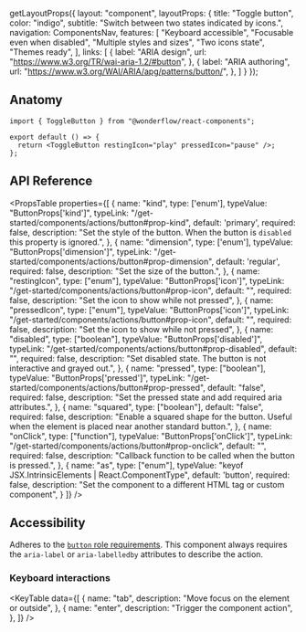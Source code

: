 
  getLayoutProps({
    layout: "component",
    layoutProps: {
      title: "Toggle button",
      color: "indigo",
      subtitle: "Switch between two states indicated by icons.",
      navigation: ComponentsNav,
      features: [
        "Keyboard accessible",
        "Focusable even when disabled",
        "Multiple styles and sizes",
        "Two icons state",
        "Themes ready",
      ],
      links: [
        {
          label: "ARIA design",
          url: "https://www.w3.org/TR/wai-aria-1.2/#button",
        },
        {
          label: "ARIA authoring",
          url: "https://www.w3.org/WAI/ARIA/apg/patterns/button/",
        },
      ]
    }
  });

<LiveArea direction="row">
  <ToggleButton restingIcon="play" pressedIcon="pause" />
</LiveArea>

## Anatomy

```tsx lines="1,4"
import { ToggleButton } from "@wonderflow/react-components";

export default () => {
  return <ToggleButton restingIcon="play" pressedIcon="pause" />;
};
```

## API Reference

<PropsTable
  properties={[
    {
      name: "kind",
      type: ['enum'],
      typeValue: "ButtonProps['kind']",
      typeLink: "/get-started/components/actions/button#prop-kind",
      default: 'primary',
      required: false,
      description: "Set the style of the button. When the button is `disabled` this property is ignored.",
    },
    {
      name: "dimension",
      type: ['enum'],
      typeValue: "ButtonProps['dimension']",
      typeLink: "/get-started/components/actions/button#prop-dimension",
      default: 'regular',
      required: false,
      description: "Set the size of the button.",
    },
    {
      name: "restingIcon",
      type: ["enum"],
      typeValue: "ButtonProps['icon']",
      typeLink: "/get-started/components/actions/button#prop-icon",
      default: "",
      required: false,
      description: "Set the icon to show while not pressed",
    },
    {
      name: "pressedIcon",
      type: ["enum"],
      typeValue: "ButtonProps['icon']",
      typeLink: "/get-started/components/actions/button#prop-icon",
      default: "",
      required: false,
      description: "Set the icon to show while not pressed",
    },
    {
      name: "disabled",
      type: ["boolean"],
      typeValue: "ButtonProps['disabled']",
      typeLink: "/get-started/components/actions/button#prop-disabled",
      default: "",
      required: false,
      description: "Set disabled state. The button is not interactive and grayed out.",
    },
    {
      name: "pressed",
      type: ["boolean"],
      typeValue: "ButtonProps['pressed']",
      typeLink: "/get-started/components/actions/button#prop-pressed",
      default: "false",
      required: false,
      description: "Set the pressed state and add required aria attributes.",
    },
    {
      name: "squared",
      type: ["boolean"],
      default: "false",
      required: false,
      description: "Enable a squared shape for the button. Useful when the element is placed near another standard button.",
    },
    {
      name: "onClick",
      type: ["function"],
      typeValue: "ButtonProps['onClick']",
      typeLink: "/get-started/components/actions/button#prop-onclick",
      default: "",
      required: false,
      description: "Callback function to be called when the button is pressed.",
    },
    {
      name: "as",
      type: ["enum"],
      typeValue: "keyof JSX.IntrinsicElements | React.ComponentType<any>",
      default: 'button',
      required: false,
      description:
        "Set the component to a different HTML tag or custom component",
    }
  ]}
/>

## Accessibility

Adheres to the [`button` role requirements](https://www.w3.org/TR/wai-aria-1.2/#button). This component always requires the `aria-label` or `aria-labelledby` attributes to describe the action.

### Keyboard interactions

<KeyTable
  data={[
    {
      name: "tab",
      description: "Move focus on the element or outside",
    },
    {
      name: "enter",
      description: "Trigger the component action",
    },
  ]}
/>
